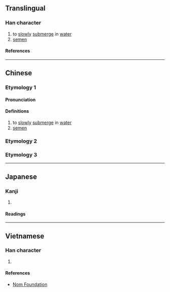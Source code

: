 {{character info/new}}
==Translingual==

===Han character===
{{Han char|rn=85|rad=水|as=09|sn=12|four=30127|canj=EYBB|ids=⿰氵帝}}

# to [[slowly]] [[submerge]] in [[water]]
# [[semen]]

====References====
{{Han ref|kx=0634.080|dkj=17772|dj=1041.050|hdz=31684.070|uh=6E27}}

----

==Chinese==
{{zh-forms}}

===Etymology 1===

====Pronunciation====
{{zh-pron
|m=dì
|c=dai3
|mn=tè
|mc=y
|oc=y
|ma=
|cat=v,n
}}

====Definitions====
{{zh-hanzi}}

# to [[slowly]] [[submerge]] in [[water]]
# [[semen]]

===Etymology 2===
{{zh-see|啼|a}}

===Etymology 3===
{{zh-see|滴|a}}

----

==Japanese==

===Kanji===
{{ja-kanji|grade=|rs=水09}}

# {{defn|lang=ja|sort=水09}}

====Readings====
{{ja-readings
|on=てい, だい, てき, ちゃく
}}

----

==Vietnamese==

===Han character===
{{vi-readings|rs=水09|reading=đề}}

# {{defn|lang=vi|sort=水09}}

====References====
* [http://nomfoundation.org/common/nom_details.php?codepoint=6e27 Nom Foundation]